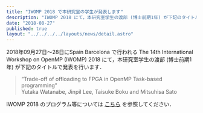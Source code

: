 ```yaml
---
title: "IWOMP 2018 で本研究室の学生が発表します"
description: "IWOMP 2018 にて，本研究室学生の渡部 (博士前期1年) が下記のタイトルで発表を行います．"
date: "2018-08-27"
published: true
layout: "../../../../layouts/news/detail.astro"
---
```


2018年09月27日〜28日にSpain Barcelona で行われる The 14th International Workshop on OpenMP (IWOMP) 2018 にて，本研究室学生の渡部 (博士前期1年) が下記のタイトルで発表を行います．

> “Trade-off of offloading to FPGA in OpenMP Task-based programming”  
> Yutaka Watanabe, Jinpil Lee, Taisuke Boku and Mitsuhisa Sato

IWOMP 2018 のプログラム等については [こちら](https://iwomp2018.bsc.es/) を参照してください．

